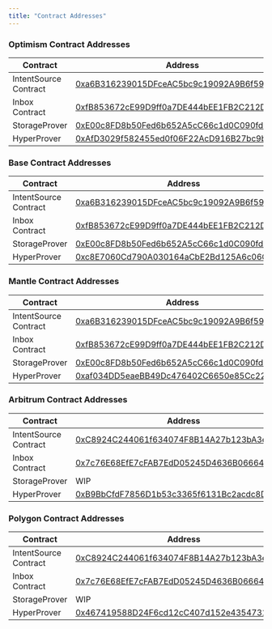 ```yaml
---
title: "Contract Addresses"
---
```


### Optimism Contract Addresses

| Contract              | Address                                                                                                                          |
| --------------------- | -------------------------------------------------------------------------------------------------------------------------------- |
| IntentSource Contract | [0xa6B316239015DFceAC5bc9c19092A9B6f59ed905](https://optimistic.etherscan.io/address/0xa6B316239015DFceAC5bc9c19092A9B6f59ed905) |
| Inbox Contract        | [0xfB853672cE99D9ff0a7DE444bEE1FB2C212D65c0](https://optimistic.etherscan.io/address/0xfB853672cE99D9ff0a7DE444bEE1FB2C212D65c0) |
| StorageProver         | [0xE00c8FD8b50Fed6b652A5cC66c1d0C090fde037f](https://optimistic.etherscan.io/address/0xE00c8FD8b50Fed6b652A5cC66c1d0C090fde037f) |
| HyperProver           | [0xAfD3029f582455ed0f06F22AcD916B27bc9b3a55](https://optimistic.etherscan.io/address/0xAfD3029f582455ed0f06F22AcD916B27bc9b3a55) |

### Base Contract Addresses

| Contract              | Address                                                                                                                          |
| --------------------- | -------------------------------------------------------------------------------------------------------------------------------- |
| IntentSource Contract | [0xa6B316239015DFceAC5bc9c19092A9B6f59ed905](https://basescan.org/address/0xa6B316239015DFceAC5bc9c19092A9B6f59ed905)            |
| Inbox Contract        | [0xfB853672cE99D9ff0a7DE444bEE1FB2C212D65c0](https://basescan.org/address/0xfB853672cE99D9ff0a7DE444bEE1FB2C212D65c0)            |
| StorageProver         | [0xE00c8FD8b50Fed6b652A5cC66c1d0C090fde037f](https://basescan.org/address/0xE00c8FD8b50Fed6b652A5cC66c1d0C090fde037f)            |
| HyperProver           | [0xc8E7060Cd790A030164aCbE2Bd125A6c06C06f69](https://basescan.org/address/0xc8E7060Cd790A030164aCbE2Bd125A6c06C06f69#internaltx) |

### Mantle Contract Addresses

| Contract              | Address                                                                                                                  |
| --------------------- | ------------------------------------------------------------------------------------------------------------------------ |
| IntentSource Contract | [0xa6B316239015DFceAC5bc9c19092A9B6f59ed905](https://mantlescan.info/address/0xa6B316239015DFceAC5bc9c19092A9B6f59ed905) |
| Inbox Contract        | [0xfB853672cE99D9ff0a7DE444bEE1FB2C212D65c0](https://mantlescan.info/address/0xfB853672cE99D9ff0a7DE444bEE1FB2C212D65c0) |
| StorageProver         | [0xE00c8FD8b50Fed6b652A5cC66c1d0C090fde037f](https://mantlescan.info/address/0xE00c8FD8b50Fed6b652A5cC66c1d0C090fde037f) |
| HyperProver           | [0xaf034DD5eaeBB49Dc476402C6650e85Cc22a0f1a](https://mantlescan.info/address/0xaf034DD5eaeBB49Dc476402C6650e85Cc22a0f1a) |

### Arbitrum Contract Addresses

| Contract              | Address                                                                                                                  |
| --------------------- | ------------------------------------------------------------------------------------------------------------------------ |
| IntentSource Contract | [0xC8924C244061f634074F8B14A27b123bA3e10bec](https://arbiscan.io/address/0xC8924C244061f634074F8B14A27b123bA3e10bec)     |
| Inbox Contract        | [0x7c76E68EfE7cFAB7EdD05245D4636B066645d849](https://arbiscan.io/address/0x7c76E68EfE7cFAB7EdD05245D4636B066645d849)     |
| StorageProver         | WIP                                                                                                                      |
| HyperProver           | [0xB9BbCfdF7856D1b53c3365f6131Bc2acdc8D3428](https://arbiscan.io/address/0xB9BbCfdF7856D1b53c3365f6131Bc2acdc8D3428)     |                                                                          |

### Polygon Contract Addresses

| Contract              | Address                                                                                                                  |
| --------------------- | ------------------------------------------------------------------------------------------------------------------------ |
| IntentSource Contract | [0xC8924C244061f634074F8B14A27b123bA3e10bec](https://polygonscan.com/address/0xC8924C244061f634074F8B14A27b123bA3e10bec) |
| Inbox Contract        | [0x7c76E68EfE7cFAB7EdD05245D4636B066645d849](https://polygonscan.com/address/0x7c76E68EfE7cFAB7EdD05245D4636B066645d849) |
| StorageProver         | WIP                                                                                                                      |
| HyperProver           | [0x467419588D24F6cd12cC407d152e4354731FA6bb](https://polygonscan.com/address/0x467419588D24F6cd12cC407d152e4354731FA6bb) |                                                                             |

